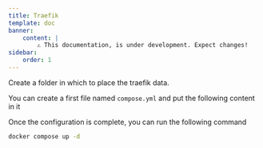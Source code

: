 ```yaml
---
title: Traefik
template: doc
banner:
    content: |
        ⚠️ This documentation, is under development. Expect changes!
sidebar:
    order: 1
---
```



Create a folder in which to place the traefik data.

You can create a first file named `compose.yml` and put the following content in it

<ShowCode url="traefik/compose.yml" language="yml" title="compose.yml" isGithub/>

Once the configuration is complete, you can run the following command

```bash
docker compose up -d
```
